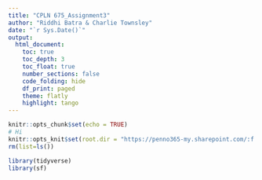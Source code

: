 ```yaml
---
title: "CPLN 675_Assignment3"
author: "Riddhi Batra & Charlie Townsley"
date: "`r Sys.Date()`"
output: 
  html_document:
    toc: true
    toc_depth: 3
    toc_float: true
    number_sections: false
    code_folding: hide
    df_print: paged
    theme: flatly
    highlight: tango
---
```


```r
knitr::opts_chunk$set(echo = TRUE)
# Hi
knitr::opts_knit$set(root.dir = "https://penno365-my.sharepoint.com/:f:/r/personal/towns_upenn_edu/Documents/Classes/Classes_Sem4_2023Spring/CPLN%20675_Land%20Modeling/Assignments/LUEM_Assignment3_FloodInundationProbability/Data?csf=1&web=1&e=B3Uwoe")
rm(list=ls())
```

```r
library(tidyverse)
library(sf)
```

```r

```

